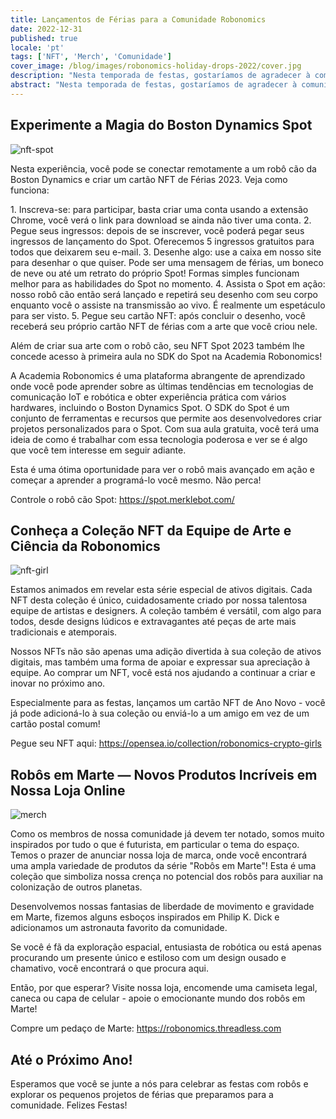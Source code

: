 ```yaml
---
title: Lançamentos de Férias para a Comunidade Robonomics
date: 2022-12-31
published: true
locale: 'pt'
tags: ['NFT', 'Merch', 'Comunidade']
cover_image: /blog/images/robonomics-holiday-drops-2022/cover.jpg
description: "Nesta temporada de festas, gostaríamos de agradecer à comunidade pelo apoio e parceria. Estamos gratos pela oportunidade de trabalhar com pessoas tão incríveis! Enquanto celebramos o Natal e o Ano Novo, esperamos que você esteja relaxando e passando tempo com seus entes queridos. Estamos sempre em busca de novas maneiras de celebrar as festas e este ano temos várias experiências que você pode compartilhar conosco!"
abstract: "Nesta temporada de festas, gostaríamos de agradecer à comunidade pelo apoio e parceria. Estamos gratos pela oportunidade de trabalhar com pessoas tão incríveis! Enquanto celebramos o Natal e o Ano Novo, esperamos que você esteja relaxando e passando tempo com seus entes queridos. Estamos sempre em busca de novas maneiras de celebrar as festas e este ano temos várias experiências que você pode compartilhar conosco!"
---
```


## Experimente a Magia do Boston Dynamics Spot

![nft-spot](/blog/images/robonomics-holiday-drops-2022/1-nft-spot.png)

Nesta experiência, você pode se conectar remotamente a um robô cão da Boston Dynamics e criar um cartão NFT de Férias 2023. Veja como funciona:

<TextCard alignContent="left">
1.  Inscreva-se: para participar, basta criar uma conta usando a extensão Chrome, você verá o link para download se ainda não tiver uma conta.
</TextCard>

<TextCard alignContent="left">
2.  Pegue seus ingressos: depois de se inscrever, você poderá pegar seus ingressos de lançamento do Spot. Oferecemos 5 ingressos gratuitos para todos que deixarem seu e-mail.
</TextCard>

<TextCard alignContent="left">
3.  Desenhe algo: use a caixa em nosso site para desenhar o que quiser. Pode ser uma mensagem de férias, um boneco de neve ou até um retrato do próprio Spot! Formas simples funcionam melhor para as habilidades do Spot no momento.
</TextCard>

<TextCard alignContent="left">
4.  Assista o Spot em ação: nosso robô cão então será lançado e repetirá seu desenho com seu corpo enquanto você o assiste na transmissão ao vivo. É realmente um espetáculo para ser visto.
</TextCard>

<TextCard alignContent="left">
5.  Pegue seu cartão NFT: após concluir o desenho, você receberá seu próprio cartão NFT de férias com a arte que você criou nele.
</TextCard>

Além de criar sua arte com o robô cão, seu NFT Spot 2023 também lhe concede acesso à primeira aula no SDK do Spot na Academia Robonomics!

A Academia Robonomics é uma plataforma abrangente de aprendizado onde você pode aprender sobre as últimas tendências em tecnologias de comunicação IoT e robótica e obter experiência prática com vários hardwares, incluindo o Boston Dynamics Spot. O SDK do Spot é um conjunto de ferramentas e recursos que permite aos desenvolvedores criar projetos personalizados para o Spot. Com sua aula gratuita, você terá uma ideia de como é trabalhar com essa tecnologia poderosa e ver se é algo que você tem interesse em seguir adiante.

Esta é uma ótima oportunidade para ver o robô mais avançado em ação e começar a aprender a programá-lo você mesmo. Não perca!

Controle o robô cão Spot: https://spot.merklebot.com/ 

## Conheça a Coleção NFT da Equipe de Arte e Ciência da Robonomics

![nft-girl](/blog/images/robonomics-holiday-drops-2022/2-nft-girl.png)

Estamos animados em revelar esta série especial de ativos digitais. Cada NFT desta coleção é único, cuidadosamente criado por nossa talentosa equipe de artistas e designers. A coleção também é versátil, com algo para todos, desde designs lúdicos e extravagantes até peças de arte mais tradicionais e atemporais.

Nossos NFTs não são apenas uma adição divertida à sua coleção de ativos digitais, mas também uma forma de apoiar e expressar sua apreciação à equipe. Ao comprar um NFT, você está nos ajudando a continuar a criar e inovar no próximo ano.

Especialmente para as festas, lançamos um cartão NFT de Ano Novo - você já pode adicioná-lo à sua coleção ou enviá-lo a um amigo em vez de um cartão postal comum!

Pegue seu NFT aqui: https://opensea.io/collection/robonomics-crypto-girls

## Robôs em Marte — Novos Produtos Incríveis em Nossa Loja Online

![merch](/blog/images/robonomics-holiday-drops-2022/3-merch.png)

Como os membros de nossa comunidade já devem ter notado, somos muito inspirados por tudo o que é futurista, em particular o tema do espaço. Temos o prazer de anunciar nossa loja de marca, onde você encontrará uma ampla variedade de produtos da série "Robôs em Marte"! Esta é uma coleção que simboliza nossa crença no potencial dos robôs para auxiliar na colonização de outros planetas.

Desenvolvemos nossas fantasias de liberdade de movimento e gravidade em Marte, fizemos alguns esboços inspirados em Philip K. Dick e adicionamos um astronauta favorito da comunidade.

Se você é fã da exploração espacial, entusiasta de robótica ou está apenas procurando um presente único e estiloso com um design ousado e chamativo, você encontrará o que procura aqui.

Então, por que esperar? Visite nossa loja, encomende uma camiseta legal, caneca ou capa de celular - apoie o emocionante mundo dos robôs em Marte!

Compre um pedaço de Marte: https://robonomics.threadless.com 

## Até o Próximo Ano!

Esperamos que você se junte a nós para celebrar as festas com robôs e explorar os pequenos projetos de férias que preparamos para a comunidade. Felizes Festas!